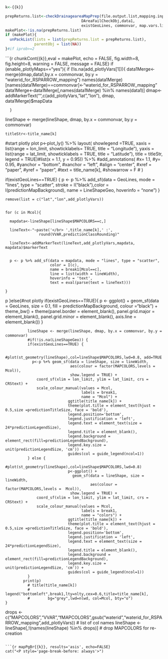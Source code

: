 
```r
k<-{{k}}

prepReturns.list<-checkDrainageareaMapPrep(file.output.list,mapping.input.list,
                                  DAreaFailCheckObj,data1, 
                                  existGeoLines, commonvar, map.vars.list, k)
makePlot<-!is.na(prepReturns.list)
if (makePlot){
  unPackList(lists = list(prepReturns.list = prepReturns.list),
             parentObj = list(NA)) 
}#if iprob>=2
```


```{r chunkCont{{k}},eval = makePlot, echo = FALSE, fig.width=8, fig.height=8, warning = FALSE, message = FALSE}
  if (enable_plotlyMaps=="yes"){
      if (!is.na(add_plotlyVars[1])){
        data1Merge<-merge(dmap,data1,by.x = commonvar, by.y = "waterid_for_RSPARROW_mapping")
        names(data1Merge)[names(data1Merge)==commonvar]<-"waterid_for_RSPARROW_mapping"
        data1Merge<-data1Merge[,names(data1Merge) %in% names(data1)]
        dmap<-addMarkerText("",c(add_plotlyVars, "lat","lon"), dmap, data1Merge)$mapData
        
      }

lineShape <- merge(lineShape, dmap, by.x = commonvar, by.y = commonvar)

    titleStr<-title_name[k]

  
  #start plotly plot
  p<-plot_ly() %>%
    layout(
      showlegend =TRUE,
      xaxis = list(range = lon_limit,
                   showticklabels= TRUE,
                   title = "Longitude"),
      yaxis = list(range = lat_limit,
                   showticklabels = TRUE,
                   title = "Latitude"),
      title = titleStr,
      legend = TRUE)#list(x = 1.1, y = 0.95)) %>%
    #add_annotations(
    #x= 1.1,
    #y= 0.95,
    #yanchor = "bottom",
    #xanchor = "left",
    #align = "center",
    #xref = "paper",
    #yref = "paper",
    #text = title_name[k],
    #showarrow = F
#  )
  
  if(existGeoLines==TRUE) {
      p <- p %>% add_sf(data = GeoLines,  mode = "lines", type = "scatter",
                      stroke = I("black"),color = I(predictionMapBackground),
                      name = LineShapeGeo, hoverinfo = "none")
  }
  
    remove(list = c("lat","lon",add_plotlyVars))


    for (c in Mcol){
      
      mapdata<-lineShape[lineShape$MAPCOLORS==c,]

      lineText<-"~paste('</br> ',title_name[k],' :',
                   round(VVAR,predictionClassRounding)"
      
      lineText<-addMarkerText(lineText,add_plotlyVars,mapdata, mapdata)$markerText
      

      p <- p %>% add_sf(data = mapdata, mode = "lines", type = "scatter",
                        color = I(c),
                        name = break1[Mcol==c],
                        line = list(width = lineWidth),
                        hoverinfo = 'text',
                        text = eval(parse(text = lineText)))

    }
p
  }else{#not plotly
                if(existGeoLines==TRUE){
                 p <- ggplot() +
                    geom_sf(data = GeoLines, size = 0.1, fill = predictionMapBackground, colour ="black") +
                    theme_bw() + theme(panel.border = element_blank(), panel.grid.major = element_blank(),
                                       panel.grid.minor = element_blank(), axis.line = element_blank()) 
              }
              
              lineShape <- merge(lineShape, dmap, by.x = commonvar, by.y = commonvar)
              #if(!is.na(LineShapeGeo)) {
              if(existGeoLines==TRUE) {

                #plot(st_geometry(lineShape),col=lineShape$MAPCOLORS,lwd=0.8, add=TRUE
                p<-p %+% geom_sf(data = lineShape, size = lineWidth, 
                                 aes(colour = factor(MAPCOLORS,levels =  Mcol)),
                                 show.legend = TRUE) +
                  coord_sf(xlim = lon_limit, ylim = lat_limit, crs = CRStext) +
                  scale_colour_manual(values = Mcol,
                                      labels = break1,
                                      name = "Mcol") +
                                ggtitle(title_name[k]) +
                                theme(plot.title = element_text(hjust = 0.5,size =predictionTitleSize, face = 'bold'),
                                legend.position='bottom',
                                legend.justification = 'left',
                                legend.text = element_text(size = 24*predictionLegendSize),
                                legend.title = element_blank(),
                                legend.background = element_rect(fill=predictionLegendBackground),
                                legend.key.size = unit(predictionLegendSize, 'cm')) +
                                guides(col = guide_legend(ncol=1))
              } else {
                #plot(st_geometry(lineShape),col=lineShape$MAPCOLORS,lwd=0.8)
                                p<-ggplot() +
                                  geom_sf(data = lineShape, size = lineWidth, 
                                          aes(colour = factor(MAPCOLORS,levels =  Mcol)),
                                 show.legend = TRUE) +
                  coord_sf(xlim = lon_limit, ylim = lat_limit, crs = CRStext) +
                  scale_colour_manual(values = Mcol,
                                      labels = break1,
                                      name = "colors") +
                                ggtitle(title_name[k]) +
                                theme(plot.title = element_text(hjust = 0.5,size =predictionTitleSize, face = 'bold'),
                                legend.position='bottom',
                                legend.justification = 'left',
                                legend.text = element_text(size = 24*predictionLegendSize),
                                legend.title = element_blank(),
                                legend.background = element_rect(fill=predictionLegendBackground),
                                legend.key.size = unit(predictionLegendSize, 'cm')) +
                                guides(col = guide_legend(ncol=1))
              }
            print(p)  
              # title(title_name[k])
              # legend("bottomleft",break1,lty=nlty,cex=0.6,title=title_name[k],
              #        bg="grey",lwd=nlwd, col=Mcol, bty="o")
    }
drops <- c("MAPCOLORS","VVAR","fMAPCOLORS",gsub("waterid","waterid_for_RSPARROW_mapping",add_plotlyVars)) # list of col names
lineShape <- lineShape[,!(names(lineShape) %in% drops)]   # drop MAPCOLORS for re-creation


```

```{r mapPgBr{{k}}, results='asis', echo=FALSE}
cat("<P style='page-break-before: always'>") 
```
